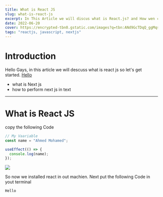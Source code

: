 ```yaml
---
title: What is React JS
slug: what-is-react-js
excerpt: In This Article we will discus what is React.js? and How wen can use it?
date: 2022-06-20
cover: https://encrypted-tbn0.gstatic.com/images?q=tbn:ANd9GcTDqQ_ggMqsdPl7PyGbSufT7bdf0tU57kJA2w&usqp=CAU
tags: "reactjs, javascript, nextjs"
---
```



# Introduction

Hello Gays, in this article we will descuss what is react js so let's get started. <A href="https://www.google.com" target="_blank">Hello</A>

- what is Next js
- how to perform next js in text

---


# What is React JS

copy the following Code

```javascript
// My Vaariable
const name = "Ahmed Mohamed";

useEffect(() => {
  console.log(name);
});
```

<img src={cover} />

So now we installed react in out machien.
Next put the following Code in yout terminal

`Hello`
